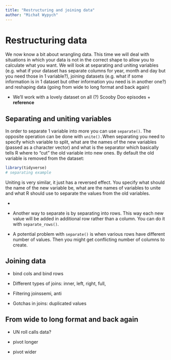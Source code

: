 ```yaml
---
title: "Restructuring and joining data"
author: "Michał Wypych"
---
```


# Restructuring data

We now know a bit about wrangling data. This time we will deal with situations in which your data is not in the correct shape to allow you to calculate what you want. We will look at separating and uniting variables (e.g. what if your dataset has separate columns for year, month and day but you need those in 1 variable?), joining datasets (e.g. what if some information is in 1 dataset but other information you need is in another one?) and reshaping data (going from wide to long format and back again)

-   We'll work with a lovely dataset on all (?) Scooby Doo episodes + **reference**

## Separating and uniting variables

In order to separate 1 variable into more you can use `separate()`. The opposite operation can be done with `unite().`When separating you need to specify which variable to split, what are the names of the new variables (passed as a character vector) and what is the separator which basically tells R where to "cut" the old variable into new ones. By default the old variable is removed from the dataset:

```r
library(tidyverse)
# separating example
```

Uniting is very similar, it just has a reversed effect. You specify what should the name of the new variable be, what are the names of variables to unite and what R should use to separate the values from the old variables.

-   

-   Another way to separate is by separating into rows. This way each new value will be added in additional row rather than a column. You can do it with `separate_rows()`.

-   A potential problem with `separate()` is when various rows have different number of values. Then you might get conflicting number of columns to create.

## Joining data

-   bind cols and bind rows

```{=html}
<!-- -->
```
-   Different types of joins: inner, left, right, full,

```{=html}
<!-- -->
```
-   Filtering joinssemi, anti

-   Gotchas in joins: duplicated values

## From wide to long format and back again

-   UN roll calls data?

-   pivot longer

-   pivot wider
